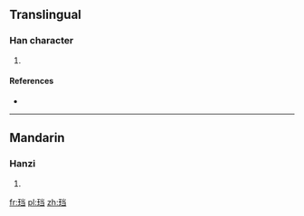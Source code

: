 {{also|璫}}
==Translingual==

===Han character===
{{Han char|rn=96|rad=玉|as=06|sn=10|four=|canj=一土火尸一 (MGFSM)}}

# {{defn|Han|sort=玉06}}

====References====
* {{Han ref|kx=0732.021|hdz=21111.021|uh=73F0|ud=29680}}

----

==Mandarin==

===Hanzi===
{{cmn-hanzi|tra=璫|pin=[[dāng]] ([[dang1]])|wg=tang<sup>1</sup>}}

# {{defn|lang=cmn|sort=玉06}}

[[fr:珰]]
[[pl:珰]]
[[zh:珰]]